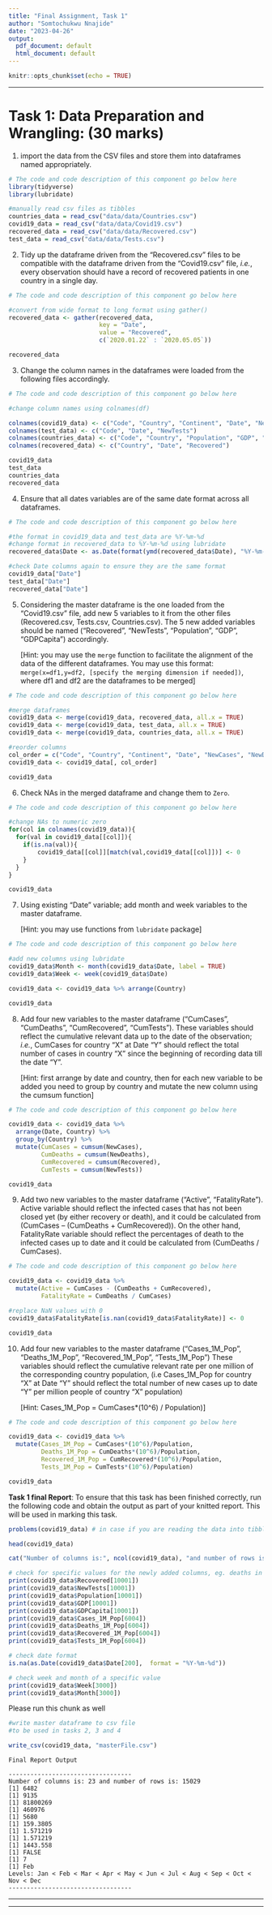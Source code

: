---
title: "Final Assignment, Task 1"
author: "Somtochukwu Nnajide"
date: "2023-04-26"
output:
  pdf_document: default
  html_document: default
---

```{r setup, include=FALSE}
knitr::opts_chunk$set(echo = TRUE)
```
*** 

# Task 1: Data Preparation and Wrangling: 	(30 marks)

1.	import the data from the CSV files and store them into dataframes named appropriately. 

```{r, eval=FALSE}
# The code and code description of this component go below here
library(tidyverse)
library(lubridate)

#manually read csv files as tibbles
countries_data = read_csv("data/data/Countries.csv")
covid19_data = read_csv("data/data/Covid19.csv")
recovered_data = read_csv("data/data/Recovered.csv")
test_data = read_csv("data/data/Tests.csv")

```


2.	Tidy up the dataframe driven from the “Recovered.csv” files to be compatible with the dataframe driven from the “Covid19.csv” file, _i.e._, every observation should have a record of recovered patients in one country in a single day. 


```{r, eval=FALSE}
# The code and code description of this component go below here

#convert from wide format to long format using gather()
recovered_data <- gather(recovered_data,
                         key = "Date",
                         value = "Recovered",
                         c(`2020.01.22` : `2020.05.05`))

recovered_data
```
3.	Change the column names in the dataframes were loaded from the following files accordingly.

```{r, eval=FALSE}
# The code and code description of this component go below here

#change column names using colnames(df)

colnames(covid19_data) <- c("Code", "Country", "Continent", "Date", "NewCases", "NewDeaths")
colnames(test_data) <- c("Code", "Date", "NewTests")
colnames(countries_data) <- c("Code", "Country", "Population", "GDP", "GDPCapita")
colnames(recovered_data) <- c("Country", "Date", "Recovered")

covid19_data
test_data
countries_data
recovered_data
```

4.	Ensure that all dates variables are of the same date format across all dataframes. 

```{r, eval=FALSE}
# The code and code description of this component go below here

#the format in covid19_data and test_data are %Y-%m-%d 
#change format in recovered_data to %Y-%m-%d using lubridate 
recovered_data$Date <- as.Date(format(ymd(recovered_data$Date), "%Y-%m-%d"))

#check Date columns again to ensure they are the same format
covid19_data["Date"]
test_data["Date"]
recovered_data["Date"]

```

5.	Considering the master dataframe is the one loaded from the “Covid19.csv” file, add new 5 variables to it from the other files (Recovered.csv, Tests.csv, Countries.csv). The 5 new added variables should be named (“Recovered”, “NewTests”, “Population”, “GDP”, “GDPCapita”) accordingly.

    [Hint: you may use the `merge` function to facilitate the alignment of the data of the different dataframes. You may use this format: `merge(x=df1,y=df2, [specify the merging dimension if needed])`, where df1 and df2 are the dataframes to be merged]

```{r, eval=FALSE}
# The code and code description of this component go below here

#merge dataframes
covid19_data <- merge(covid19_data, recovered_data, all.x = TRUE)
covid19_data <- merge(covid19_data, test_data, all.x = TRUE)
covid19_data <- merge(covid19_data, countries_data, all.x = TRUE)

#reorder columns
col_order = c("Code", "Country", "Continent", "Date", "NewCases", "NewDeaths", "Recovered", "NewTests", "Population", "GDP", "GDPCapita")
covid19_data <- covid19_data[, col_order]

covid19_data
```

6.	Check NAs in the merged dataframe and change them to `Zero`. 

```{r, eval=FALSE}
# The code and code description of this component go below here

#change NAs to numeric zero
for(col in colnames(covid19_data)){            
  for(val in covid19_data[[col]]){             
    if(is.na(val)){                                 
        covid19_data[[col]][match(val,covid19_data[[col]])] <- 0
    }
  }
}

covid19_data
```

7.	Using existing “Date” variable; add month and week variables to the master dataframe. 
    
    [Hint: you may use functions from `lubridate` package]

```{r, eval=FALSE}
# The code and code description of this component go below here

#add new columns using lubridate
covid19_data$Month <- month(covid19_data$Date, label = TRUE)
covid19_data$Week <- week(covid19_data$Date)

covid19_data <- covid19_data %>% arrange(Country)

covid19_data

```

8. Add four new variables to the master dataframe (“CumCases”, “CumDeaths”, “CumRecovered”, “CumTests”). These variables should reflect the cumulative relevant data up to the date of the observation; _i.e._, CumCases for country “X” at Date “Y” should reflect the total number of cases in country “X” since the beginning of recording data till the date “Y”. 

    [Hint: first arrange by date and country, then for each new variable to be added you need to group by country and mutate the new column using the cumsum function]

```{r, eval=FALSE}
# The code and code description of this component go below here

covid19_data <- covid19_data %>% 
  arrange(Date, Country) %>% 
  group_by(Country) %>% 
  mutate(CumCases = cumsum(NewCases),
         CumDeaths = cumsum(NewDeaths),
         CumRecovered = cumsum(Recovered),
         CumTests = cumsum(NewTests))

covid19_data
```

9. Add two new variables to the master dataframe (“Active”, “FatalityRate”). Active variable should reflect the infected cases that has not been closed yet (by either recovery or death), and it could be calculated from (CumCases – (CumDeaths + CumRecovered)). On the other hand, FatalityRate variable should reflect the percentages of death to the infected cases up to date and it could be calculated from (CumDeaths / CumCases). 

```{r, eval=FALSE}
# The code and code description of this component go below here

covid19_data <- covid19_data %>% 
  mutate(Active = CumCases - (CumDeaths + CumRecovered),
         FatalityRate = CumDeaths / CumCases)

#replace NaN values with 0
covid19_data$FatalityRate[is.nan(covid19_data$FatalityRate)] <- 0

covid19_data
```

10. Add four new variables to the master dataframe (“Cases_1M_Pop”, “Deaths_1M_Pop”, “Recovered_1M_Pop”, “Tests_1M_Pop”) These variables should reflect the cumulative relevant rate per one million of the corresponding country population, (i.e Cases_1M_Pop for country “X” at Date “Y” should reflect the total number of new cases up to date “Y” per million people of country “X” population)

    [Hint: Cases_1M_Pop = CumCases*(10^6) / Population)]

```{r, eval=FALSE}
# The code and code description of this component go below here

covid19_data <- covid19_data %>% 
  mutate(Cases_1M_Pop = CumCases*(10^6)/Population,
         Deaths_1M_Pop = CumDeaths*(10^6)/Population,
         Recovered_1M_Pop = CumRecovered*(10^6)/Population,
         Tests_1M_Pop = CumTests*(10^6)/Population)

covid19_data

```

**Task 1 final Report**: To ensure that this task has been finished correctly, run the following code and obtain the output as part of your knitted report. This will be used in marking this task.  

```{r, eval=FALSE}

problems(covid19_data) # in case if you are reading the data into tibbles

head(covid19_data)

cat("Number of columns is:", ncol(covid19_data), "and number of rows is:", nrow(covid19_data), "\n")

# check for specific values for the newly added columns, eg. deaths in a specific day
print(covid19_data$Recovered[10001])
print(covid19_data$NewTests[10001])
print(covid19_data$Population[10001])
print(covid19_data$GDP[10001])
print(covid19_data$GDPCapita[10001])
print(covid19_data$Cases_1M_Pop[6004])
print(covid19_data$Deaths_1M_Pop[6004])
print(covid19_data$Recovered_1M_Pop[6004])
print(covid19_data$Tests_1M_Pop[6004])

# check date format
is.na(as.Date(covid19_data$Date[200],  format = "%Y-%m-%d"))

# check week and month of a specific value
print(covid19_data$Week[3000])
print(covid19_data$Month[3000])

```

Please run this chunk as well

```{r, eval=FALSE}
#write master dataframe to csv file
#to be used in tasks 2, 3 and 4

write_csv(covid19_data, "masterFile.csv")

```


```{asis, echo=TRUE}
Final Report Output

----------------------------------
Number of columns is: 23 and number of rows is: 15029 
[1] 6482
[1] 9135
[1] 81800269
[1] 460976
[1] 5680
[1] 159.3805
[1] 1.571219
[1] 1.571219
[1] 1443.558
[1] FALSE
[1] 7
[1] Feb
Levels: Jan < Feb < Mar < Apr < May < Jun < Jul < Aug < Sep < Oct < Nov < Dec
----------------------------------

```

----

*** 